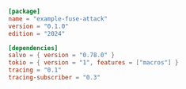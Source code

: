 
```toml  title="fuse-attack/Cargo.toml"
[package]
name = "example-fuse-attack"
version = "0.1.0"
edition = "2024"

[dependencies]
salvo = { version = "0.78.0" }
tokio = { version = "1", features = ["macros"] }
tracing = "0.1"
tracing-subscriber = "0.3"

```
